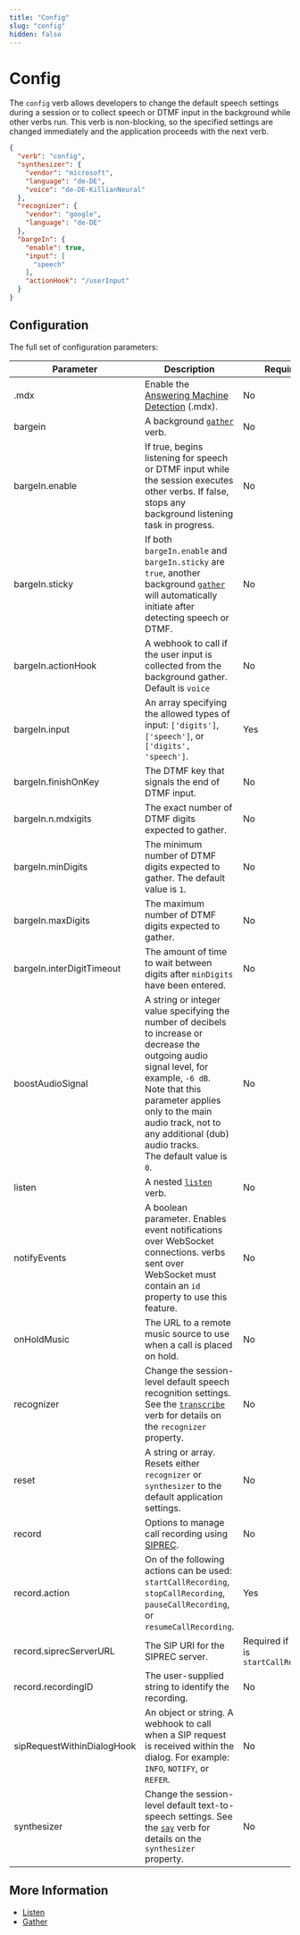 ```yaml
---
title: "Config"
slug: "config"
hidden: false
---
```


# Config

The `config` verb allows developers to change the default speech settings during a session or to collect speech or DTMF input in the background while other verbs run. This verb is non-blocking, so the specified settings are changed immediately and the application proceeds with the next verb.

```json
{
  "verb": "config",
  "synthesizer": {
    "vendor": "microsoft",
    "language": "de-DE",
    "voice": "de-DE-KillianNeural"
  },
  "recognizer": {
    "vendor": "google",
    "language": "de-DE"
  },
  "bargeIn": {
    "enable": true,
    "input": [
      "speech"
    ],
    "actionHook": "/userInput"
  }
}
```

## Configuration

The full set of configuration parameters:

| Parameter                  | Description                                                                                                                                                                                                                                                                             | Required                                   |
|----------------------------|-----------------------------------------------------------------------------------------------------------------------------------------------------------------------------------------------------------------------------------------------------------------------------------------|--------------------------------------------|
| .mdx                        | Enable the [Answering Machine Detection](.mdx.mdx) (.mdx).                                                                                                                                                                                                                                 | No                                         |
| bargein                    | A background [`gather`](gather.mdx) verb.                                                                                                                                                                                                                                                | No                                         |
| bargeIn.enable             | If true, begins listening for speech or DTMF input while the session executes other verbs. If false, stops any background listening task in progress.                                                                                                                                   | No                                         |
| bargeIn.sticky             | If both `bargeIn.enable` and `bargeIn.sticky` are `true`, another background [`gather`](gather.mdx) will automatically initiate after detecting speech or DTMF.                                                                                                                          | No                                         |
| bargeIn.actionHook         | A webhook to call if the user input is collected from the background gather. Default is `voice`                                                                                                                                                                                         | No                                         |
| bargeIn.input              | An array specifying the allowed types of input: `['digits']`, `['speech']`, or `['digits', 'speech']`.                                                                                                                                                                                  | Yes                                        |
| bargeIn.finishOnKey        | The DTMF key that signals the end of DTMF input.                                                                                                                                                                                                                                        | No                                         |
| bargeIn.n.mdxigits          | The exact number of DTMF digits expected to gather.                                                                                                                                                                                                                                     | No                                         |
| bargeIn.minDigits          | The minimum number of DTMF digits expected to gather. The default value is `1`.                                                                                                                                                                                                         | No                                         |
| bargeIn.maxDigits          | The maximum number of DTMF digits expected to gather.                                                                                                                                                                                                                                   | No                                         |
| bargeIn.interDigitTimeout  | The amount of time to wait between digits after `minDigits` have been entered.                                                                                                                                                                                                          | No                                         |
| boostAudioSignal           | A string or integer value specifying the number of decibels to increase or decrease the outgoing audio signal level, for example, `-6 dB`. <br /> Note that this parameter applies only to the main audio track, not to any additional (dub) audio tracks. <br /> The default value is `0`. | No                                         |
| listen                     | A nested [`listen`](listen.mdx) verb.                                                                                                                                                                                                                                                    | No                                         |
| notifyEvents               | A boolean parameter. Enables event notifications over WebSocket connections. verbs sent over WebSocket must contain an `id` property to use this feature.                                                                                                                               | No                                         |
| onHoldMusic                | The URL to a remote music source to use when a call is placed on hold.                                                                                                                                                                                                                  | No                                         |
| recognizer                 | Change the session-level default speech recognition settings. See the [`transcribe`](transcribe.mdx) verb for details on the `recognizer` property.                                                                                                                                      | No                                         |
| reset                      | A string or array. Resets either `recognizer` or `synthesizer` to the default application settings.                                                                                                                                                                                     | No                                         |
| record                     | Options to manage call recording using [SIPREC](sip-request.mdx).                                                                                                                                                                                                                        | No                                         |
| record.action              | On of the following actions can be used: `startCallRecording`, `stopCallRecording`, `pauseCallRecording`, or `resumeCallRecording`.                                                                                                                                                     | Yes                                        |
| record.siprecServerURL     | The SIP URI for the SIPREC server.                                                                                                                                                                                                                                                      | Required if action is `startCallRecording` |
| record.recordingID         | The user-supplied string to identify the recording.                                                                                                                                                                                                                                     | No                                         |
| sipRequestWithinDialogHook | An object or string. A webhook to call when a SIP request is received within the dialog. For example: `INFO`, `NOTIFY`, or `REFER`.                                                                                                                                                     | No                                         |
| synthesizer                | Change the session-level default text-to-speech settings. See the [`say`](say.mdx) verb for details on the `synthesizer` property.                                                                                                                                                       | No                                         |

## More Information

- [Listen](listen.mdx)
- [Gather](gather.mdx)